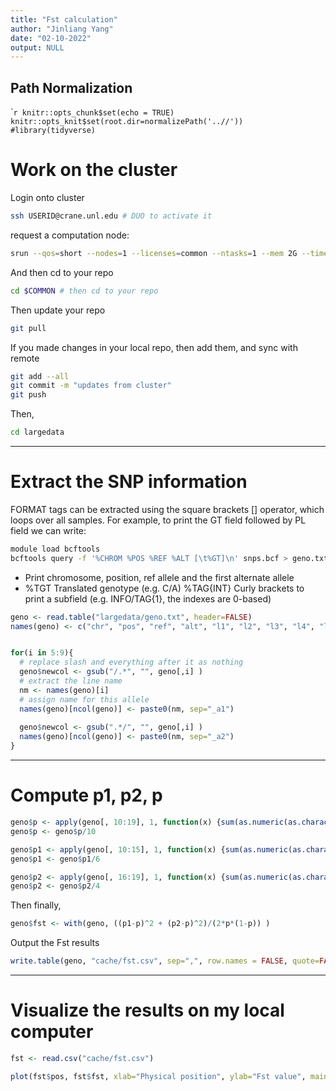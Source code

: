 ```yaml
---
title: "Fst calculation"
author: "Jinliang Yang"
date: "02-10-2022"
output: NULL
---
```


## Path Normalization

````r
knitr::opts_chunk$set(echo = TRUE) 
knitr::opts_knit$set(root.dir=normalizePath('..//')) 
#library(tidyverse)
```

# Work on the cluster

Login onto cluster

```bash
ssh USERID@crane.unl.edu # DUO to activate it
```

request a computation node:
```bash
srun --qos=short --nodes=1 --licenses=common --ntasks=1 --mem 2G --time 2:00:00 --pty bash
```

And then cd to your repo

```bash
cd $COMMON # then cd to your repo
```

Then update your repo

```bash
git pull
```

If you made changes in your local repo, then add them, and sync with remote

```bash
git add --all
git commit -m "updates from cluster"
git push
```

Then,

```bash
cd largedata
```


----------------

# Extract the SNP information

FORMAT tags can be extracted using the square brackets [] operator, which loops over all samples. For example, to print the GT field followed by PL field we can write:

```bash
module load bcftools
bcftools query -f '%CHROM %POS %REF %ALT [\t%GT]\n' snps.bcf > geno.txt
```

- Print chromosome, position, ref allele and the first alternate allele
- %TGT            Translated genotype (e.g. C/A)
%TAG{INT}       Curly brackets to print a subfield (e.g. INFO/TAG{1}, the indexes are 0-based)



```r
geno <- read.table("largedata/geno.txt", header=FALSE)
names(geno) <- c("chr", "pos", "ref", "alt", "l1", "l2", "l3", "l4", "l5")


for(i in 5:9){
  # replace slash and everything after it as nothing
  geno$newcol <- gsub("/.*", "", geno[,i] )
  # extract the line name
  nm <- names(geno)[i]
  # assign name for this allele
  names(geno)[ncol(geno)] <- paste0(nm, sep="_a1")
  
  geno$newcol <- gsub(".*/", "", geno[,i] )
  names(geno)[ncol(geno)] <- paste0(nm, sep="_a2")
}

```

----------------

# Compute p1, p2, p

```r
geno$p <- apply(geno[, 10:19], 1, function(x) {sum(as.numeric(as.character(x)))})
geno$p <- geno$p/10

geno$p1 <- apply(geno[, 10:15], 1, function(x) {sum(as.numeric(as.character(x)))})
geno$p1 <- geno$p1/6

geno$p2 <- apply(geno[, 16:19], 1, function(x) {sum(as.numeric(as.character(x)))})
geno$p2 <- geno$p2/4
```

Then finally,

```r
geno$fst <- with(geno, ((p1-p)^2 + (p2-p)^2)/(2*p*(1-p)) )
```

Output the Fst results


```r
write.table(geno, "cache/fst.csv", sep=",", row.names = FALSE, quote=FALSE)
```

----------------

# Visualize the results on my local computer

```r
fst <- read.csv("cache/fst.csv")

plot(fst$pos, fst$fst, xlab="Physical position", ylab="Fst value", main="")
```
